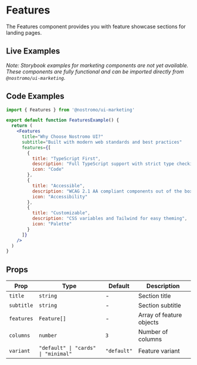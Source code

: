 
# Features

The Features component provides you with feature showcase sections for landing pages.

## Live Examples

*Note: Storybook examples for marketing components are not yet available. These components are fully functional and can be imported directly from `@nostromo/ui-marketing`.*

## Code Examples

```jsx
import { Features } from '@nostromo/ui-marketing'

export default function FeaturesExample() {
  return (
    <Features
      title="Why Choose Nostromo UI?"
      subtitle="Built with modern web standards and best practices"
      features={[
        {
          title: "TypeScript First",
          description: "Full TypeScript support with strict type checking",
          icon: "Code"
        },
        {
          title: "Accessible",
          description: "WCAG 2.1 AA compliant components out of the box",
          icon: "Accessibility"
        },
        {
          title: "Customizable",
          description: "CSS variables and Tailwind for easy theming",
          icon: "Palette"
        }
      ]}
    />
  )
}
```

## Props

| Prop | Type | Default | Description |
|------|------|---------|-------------|
| `title` | `string` | - | Section title |
| `subtitle` | `string` | - | Section subtitle |
| `features` | `Feature[]` | - | Array of feature objects |
| `columns` | `number` | `3` | Number of columns |
| `variant` | `"default" \| "cards" \| "minimal"` | `"default"` | Feature variant |
